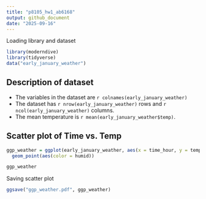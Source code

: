 ```yaml
---
title: "p8105_hw1_ab6168"
output: github_document
date: "2025-09-16"
---
```


Loading library and dataset

```r
library(moderndive)
library(tidyverse)
data("early_january_weather")
```

## Description of dataset

-   The variables in the dataset are `r colnames(early_january_weather)`
-   The dataset has `r nrow(early_january_weather)` rows and `r ncol(early_january_weather)` columns.
-   The mean temperature is `r mean(early_january_weather$temp)`.

## Scatter plot of Time vs. Temp
```r
ggp_weather = ggplot(early_january_weather, aes(x = time_hour, y = temp)) +
  geom_point(aes(color = humid))

ggp_weather
```


Saving scatter plot
```r
ggsave("ggp_weather.pdf", ggp_weather)
```





